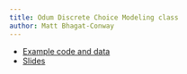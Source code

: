 ```yaml
---
title: Odum Discrete Choice Modeling class
author: Matt Bhagat-Conway
---
```


- [Example code and data](https://github.com/mattwigway/odum-discrete/releases/download/spring2025/odum-discrete-exercises.zip)
- [Slides](discrete-choice.html)